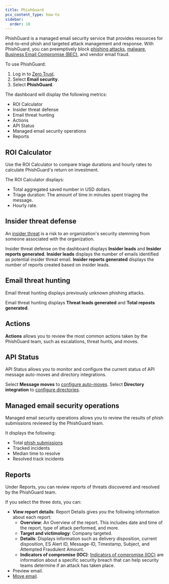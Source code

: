 ```yaml
---
title: PhishGuard
pcx_content_type: how-to
sidebar:
  order: 18
---
```


PhishGuard is a managed email security service that provides resources for end-to-end phish and targeted attack management and response. With PhishGuard, you can preemptively block [phishing attacks](https://www.cloudflare.com/en-gb/learning/access-management/phishing-attack/), [malware](https://www.cloudflare.com/en-gb/learning/ddos/glossary/malware/), [Business Email Compromise (BEC)](https://www.cloudflare.com/en-gb/learning/email-security/business-email-compromise-bec/), and vendor email fraud.

To use PhishGuard:

1. Log in to [Zero Trust](https://one.dash.cloudflare.com/).
2. Select **Email security**.
3. Select **PhishGuard**.

The dashboard will display the following metrics:

- ROI Calculator
- Insider threat defense
- Email threat hunting
- Actions
- API Status
- Managed email security operations
- Reports

## ROI Calculator

Use the ROI Calculator to compare triage durations and hourly rates to calculate PhishGuard's return on investment.

The ROI Calculator displays:

- Total aggregated saved number in USD dollars.
- Triage duration: The amount of time in minutes spent triaging the message.
- Hourly rate.

## Insider threat defense

An [insider threat](https://www.cloudflare.com/en-gb/learning/access-management/what-is-an-insider-threat/) is a risk to an organization's security stemming from someone associated with the organization.

Insider threat defense on the dashboard displays **Insider leads** and **Insider reports generated**. **Insider leads** displays the number of emails identified as potential insider threat email. **Insider reports generated** displays the number of reports created based on insider leads.

## Email threat hunting

Email threat hunting displays previously unknown phishing attacks.

Email threat hunting displays **Threat leads generated** and **Total reposts generated**.

## Actions

**Actions** allows you to review the most common actions taken by the PhishGuard team, such as escalations, threat hunts, and moves.

## API Status

API Status allows you to monitor and configure the current status of API message auto-moves and directory integrations.

Select **Message moves** to [configure auto-moves](/cloudflare-one/email-security/auto-moves/). Select **Directory integration** to [configure directories](/cloudflare-one/email-security/directories/).

## Managed email security operations

Managed email security operations allows you to review the results of phish submissions reviewed by the PhishGuard team.

It displays the following:

- Total [phish submissions](/cloudflare-one/email-security/phish-submissions/)
- Tracked incidents
- Median time to resolve
- Resolved track incidents

## Reports

Under Reports, you can review reports of threats discovered and resolved by the PhishGuard team.

If you select the three dots, you can:

- **View report details**: Report Details gives you the following information about each report:
  - **Overview**: An Overview of the report. This includes date and time of the report, type of attack performed, and more.
  - **Target and victimology**: Company targeted.
  - **Details**: Displays information such as delivery disposition, current disposition, ES Alert ID, Message-ID, Timestamp, Subject, and Attempted Fraudulent Amount.
  - **Indicators of compromise (IOC)**: [Indicators of compromise (IOC)](https://www.cloudflare.com/en-gb/learning/security/what-are-indicators-of-compromise/) are information about a specific security breach that can help security teams determine if an attack has taken place.
- Preview email.
- [Move email](/cloudflare-one/email-security/auto-moves/).